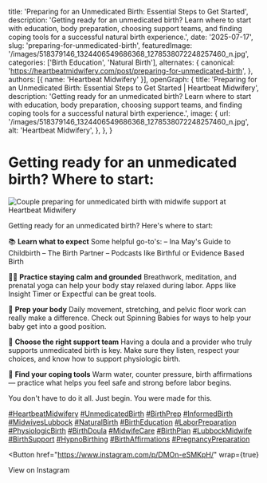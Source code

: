 
  title: 'Preparing for an Unmedicated Birth: Essential Steps to Get Started',
  description: 'Getting ready for an unmedicated birth? Learn where to start with education, body preparation, choosing support teams, and finding coping tools for a successful natural birth experience.',
  date: '2025-07-17',
  slug: 'preparing-for-unmedicated-birth',
  featuredImage: '/images/518379146_1324406549686368_1278538072248257460_n.jpg',
  categories: ['Birth Education', 'Natural Birth'],
  alternates: {
    canonical: 'https://heartbeatmidwifery.com/post/preparing-for-unmedicated-birth',
  },
  authors: [{ name: 'Heartbeat Midwifery' }],
  openGraph: {
    title: 'Preparing for an Unmedicated Birth: Essential Steps to Get Started | Heartbeat Midwifery',
    description: 'Getting ready for an unmedicated birth? Learn where to start with education, body preparation, choosing support teams, and finding coping tools for a successful natural birth experience.',
    image: {
      url: '/images/518379146_1324406549686368_1278538072248257460_n.jpg',
      alt: 'Heartbeat Midwifery',
    },
  },
}

# Getting ready for an unmedicated birth? Where to start:

<Image
  src="/images/518379146_1324406549686368_1278538072248257460_n.jpg"
  size="large"
  wrap={true}
  alt="Couple preparing for unmedicated birth with midwife support at Heartbeat Midwifery"
/>

Getting ready for an unmedicated birth? Here's where to start:

📚 **Learn what to expect** Some helpful go-to's: – Ina May's Guide to Childbirth – The Birth Partner – Podcasts like Birthful or Evidence Based Birth

🧘‍♀️ **Practice staying calm and grounded** Breathwork, meditation, and prenatal yoga can help your body stay relaxed during labor. Apps like Insight Timer or Expectful can be great tools.

🤰 **Prep your body** Daily movement, stretching, and pelvic floor work can really make a difference. Check out Spinning Babies for ways to help your baby get into a good position.

🤝 **Choose the right support team** Having a doula and a provider who truly supports unmedicated birth is key. Make sure they listen, respect your choices, and know how to support physiologic birth.

🧠 **Find your coping tools** Warm water, counter pressure, birth affirmations — practice what helps you feel safe and strong before labor begins.

You don't have to do it all. Just begin. You were made for this.

[#HeartbeatMidwifery](https://www.instagram.com/explore/tags/heartbeatmidwifery/) [#UnmedicatedBirth](https://www.instagram.com/explore/tags/unmedicatedbirth/) [#BirthPrep](https://www.instagram.com/explore/tags/birthprep/) [#InformedBirth](https://www.instagram.com/explore/tags/informedbirth/) [#MidwivesLubbock](https://www.instagram.com/explore/tags/midwiveslubbock/) [#NaturalBirth](https://www.instagram.com/explore/tags/naturalbirth/) [#BirthEducation](https://www.instagram.com/explore/tags/birtheducation/) [#LaborPreparation](https://www.instagram.com/explore/tags/laborpreparation/) [#PhysiologicBirth](https://www.instagram.com/explore/tags/physiologicbirth/) [#BirthDoula](https://www.instagram.com/explore/tags/birthdoula/) [#MidwifeCare](https://www.instagram.com/explore/tags/midwifecare/) [#BirthPlan](https://www.instagram.com/explore/tags/birthplan/) [#LubbockMidwife](https://www.instagram.com/explore/tags/lubbockmidwife/) [#BirthSupport](https://www.instagram.com/explore/tags/birthsupport/) [#HypnoBirthing](https://www.instagram.com/explore/tags/hypnobirthing/) [#BirthAffirmations](https://www.instagram.com/explore/tags/birthaffirmations/) [#PregnancyPreparation](https://www.instagram.com/explore/tags/pregnancypreparation/)

<Button
  href="https://www.instagram.com/p/DMOn-eSMKpH/"
  wrap={true}
>
  View on Instagram
</Button>
